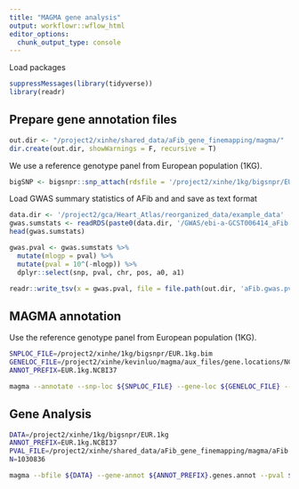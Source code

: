 ```yaml
---
title: "MAGMA gene analysis"
output: workflowr::wflow_html
editor_options:
  chunk_output_type: console
---
```


Load packages
```r
suppressMessages(library(tidyverse))
library(readr)
```

## Prepare gene annotation files

```r
out.dir <- "/project2/xinhe/shared_data/aFib_gene_finemapping/magma/"
dir.create(out.dir, showWarnings = F, recursive = T)
```

We use a reference genotype panel from European population (1KG). 
```r
bigSNP <- bigsnpr::snp_attach(rdsfile = '/project2/xinhe/1kg/bigsnpr/EUR_variable_1kg.rds')
```

Load GWAS summary statistics of AFib and and save as text format
```r
data.dir <- '/project2/gca/Heart_Atlas/reorganized_data/example_data'
gwas.sumstats <- readRDS(paste0(data.dir, '/GWAS/ebi-a-GCST006414_aFib.df.rds'))
head(gwas.sumstats)

gwas.pval <- gwas.sumstats %>% 
  mutate(mlogp = pval) %>%
  mutate(pval = 10^(-mlogp)) %>%
  dplyr::select(snp, pval, chr, pos, a0, a1)

readr::write_tsv(x = gwas.pval, file = file.path(out.dir, 'aFib.gwas.pval.txt'), col_names = T)
```

## MAGMA annotation

Use the reference genotype panel from European population (1KG). 
```bash
SNPLOC_FILE=/project2/xinhe/1kg/bigsnpr/EUR.1kg.bim
GENELOC_FILE=/project2/xinhe/kevinluo/magma/aux_files/gene.locations/NCBI37/NCBI37.3.gene.loc
ANNOT_PREFIX=EUR.1kg.NCBI37

magma --annotate --snp-loc ${SNPLOC_FILE} --gene-loc ${GENELOC_FILE} --out ${ANNOT_PREFIX}
```

## Gene Analysis
```bash
DATA=/project2/xinhe/1kg/bigsnpr/EUR.1kg
ANNOT_PREFIX=EUR.1kg.NCBI37
PVAL_FILE=/project2/xinhe/shared_data/aFib_gene_finemapping/magma/aFib.gwas.pval.txt
N=1030836

magma --bfile ${DATA} --gene-annot ${ANNOT_PREFIX}.genes.annot --pval ${PVAL_FILE} use=snp,pval N=${N}

```
